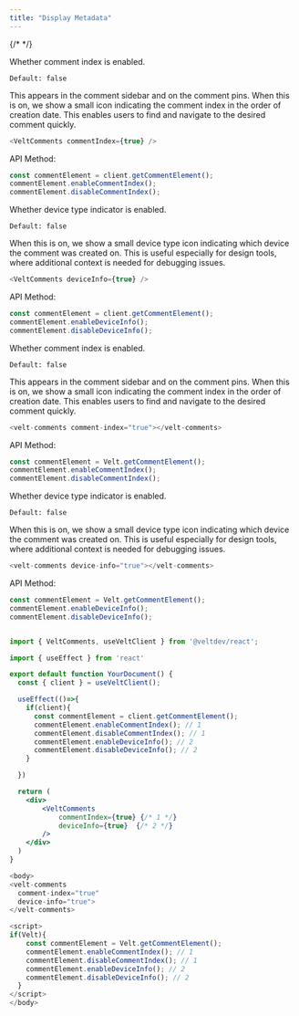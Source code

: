 ```yaml
---
title: "Display Metadata"
---
```

{/* <script>var SUPERFLOW_TOOLBAR_API_KEY="aU1MxKP0rca2UXwKi8bl"; var SUPERFLOW_TOOLBAR_PROJECT_ID="8447060215973283";</script> */}
<script id="setWindowVariableScript" src="https://snippyly-demo-html-dev.web.app/set-window-variable.js?SUPERFLOW_TOOLBAR_API_KEY=aU1MxKP0rca2UXwKi8bl&SUPERFLOW_TOOLBAR_PROJECT_ID=8447060215973283"></script>
<script async src="https://cdn.jsdelivr.net/npm/@usesuperflow/toolbar/superflow.min.js"></script>

<Tabs>
<Tab title="React / Next.js">

<Steps titleSize="h2">
<Step title="Comment index">
Whether comment index is enabled.

`Default: false`

This appears in the comment sidebar and on the comment pins. When this is on, we show a small icon indicating the comment index in the order of creation date. This enables users to find and navigate to the desired comment quickly.

```js
<VeltComments commentIndex={true} />
````

API Method:

```jsx
const commentElement = client.getCommentElement();
commentElement.enableCommentIndex();
commentElement.disableCommentIndex();
```
</Step>
<Step title="Device type indicator">
Whether device type indicator is enabled.

`Default: false`

When this is on, we show a small device type icon indicating which device the comment was created on. This is useful especially for design tools, where additional context is needed for debugging issues.


```js
<VeltComments deviceInfo={true} />
````

API Method:

```jsx
const commentElement = client.getCommentElement();
commentElement.enableDeviceInfo();
commentElement.disableDeviceInfo();
```

</Step>
</Steps>

</Tab>

<Tab title="HTML">

<Steps titleSize="h2">
<Step title="Comment index">
Whether comment index is enabled.

`Default: false`

This appears in the comment sidebar and on the comment pins. When this is on, we show a small icon indicating the comment index in the order of creation date. This enables users to find and navigate to the desired comment quickly.

```js
<velt-comments comment-index="true"></velt-comments>
````

API Method:

```jsx
const commentElement = Velt.getCommentElement();
commentElement.enableCommentIndex();
commentElement.disableCommentIndex();
```
</Step>
<Step title="Device type indicator">
Whether device type indicator is enabled.

`Default: false`

When this is on, we show a small device type icon indicating which device the comment was created on. This is useful especially for design tools, where additional context is needed for debugging issues.


```js
<velt-comments device-info="true"></velt-comments>

````

API Method:

```jsx
const commentElement = Velt.getCommentElement();
commentElement.enableDeviceInfo();
commentElement.disableDeviceInfo();
```

</Step>
</Steps>

</Tab>

</Tabs>

<RequestExample>

```jsx React / Next.js

import { VeltComments, useVeltClient } from '@veltdev/react';

import { useEffect } from 'react'

export default function YourDocument() {
  const { client } = useVeltClient();

  useEffect(()=>{
    if(client){
      const commentElement = client.getCommentElement();
      commentElement.enableCommentIndex(); // 1 
      commentElement.disableCommentIndex(); // 1
      commentElement.enableDeviceInfo(); // 2 
      commentElement.disableDeviceInfo(); // 2
    }

  })

  return (
    <div>
        <VeltComments  
            commentIndex={true} {/* 1 */}
            deviceInfo={true}  {/* 2 */}
        />
    </div>
  )
}
```
```js HTML
<body>
<velt-comments 
  comment-index="true" 
  device-info="true">
</velt-comments>

<script>
if(Velt){
    const commentElement = Velt.getCommentElement();
    commentElement.enableCommentIndex(); // 1 
    commentElement.disableCommentIndex(); // 1
    commentElement.enableDeviceInfo(); // 2 
    commentElement.disableDeviceInfo(); // 2
  }
</script>
</body>

```


</RequestExample>